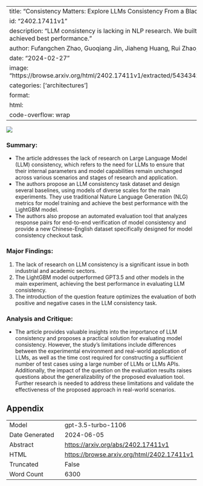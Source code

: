 
---
title: "Consistency Matters: Explore LLMs Consistency From a Black-Box Perspective"
id: "2402.17411v1"
description: "LLM consistency is lacking in NLP research. We built a dataset and achieved best performance."
author: Fufangchen Zhao, Guoqiang Jin, Jiaheng Huang, Rui Zhao, Fei Tan
date: "2024-02-27"
image: "https://browse.arxiv.org/html/2402.17411v1/extracted/5434342/consistency_2.png"
categories: ['architectures']
format:
  html:
    code-overflow: wrap
---

![](https://browse.arxiv.org/html/2402.17411v1/extracted/5434342/consistency_2.png)

### **Summary:**
- The article addresses the lack of research on Large Language Model (LLM) consistency, which refers to the need for LLMs to ensure that their internal parameters and model capabilities remain unchanged across various scenarios and stages of research and application.
- The authors propose an LLM consistency task dataset and design several baselines, using models of diverse scales for the main experiments. They use traditional Nature Language Generation (NLG) metrics for model training and achieve the best performance with the LightGBM model.
- The authors also propose an automated evaluation tool that analyzes response pairs for end-to-end verification of model consistency and provide a new Chinese-English dataset specifically designed for model consistency checkout task.

### Major Findings:
1. The lack of research on LLM consistency is a significant issue in both industrial and academic sectors.
2. The LightGBM model outperformed GPT3.5 and other models in the main experiment, achieving the best performance in evaluating LLM consistency.
3. The introduction of the question feature optimizes the evaluation of both positive and negative cases in the LLM consistency task.

### Analysis and Critique:
- The article provides valuable insights into the importance of LLM consistency and proposes a practical solution for evaluating model consistency. However, the study's limitations include differences between the experimental environment and real-world application of LLMs, as well as the time cost required for constructing a sufficient number of test cases using a large number of LLMs or LLMs APIs. Additionally, the impact of the question on the evaluation results raises questions about the generalizability of the proposed evaluation tool. Further research is needed to address these limitations and validate the effectiveness of the proposed approach in real-world scenarios.

## Appendix

|          |          |
|----------|----------|
| Model     | gpt-3.5-turbo-1106       |
| Date Generated     | 2024-06-05       |
| Abstract | [https://arxiv.org/abs/2402.17411v1](https://arxiv.org/abs/2402.17411v1)        |
| HTML     | [https://browse.arxiv.org/html/2402.17411v1](https://browse.arxiv.org/html/2402.17411v1)       |
| Truncated       | False       |
| Word Count       | 6300       |